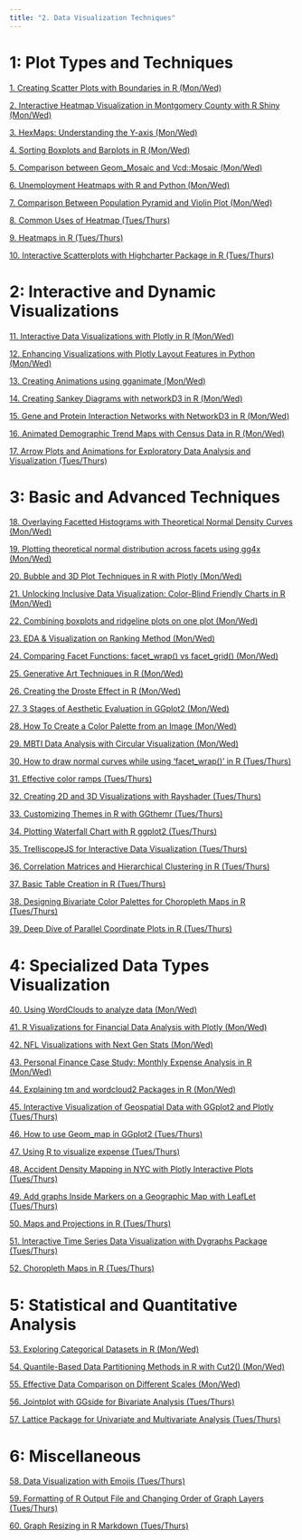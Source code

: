 ```yaml
---
title: "2. Data Visualization Techniques"
---
```

#   1: Plot Types and Techniques
[1. Creating Scatter Plots with Boundaries in R (Mon/Wed)](https://youtu.be/dCl9tISXSSQ)

[2. Interactive Heatmap Visualization in Montgomery County with R Shiny (Mon/Wed)](https://www.youtube.com/watch?v=nNI4SeSLgN0)

[3. HexMaps: Understanding the Y-axis (Mon/Wed)](https://youtu.be/mslzLw5v738)

[4. Sorting Boxplots and Barplots in R (Mon/Wed)](https://youtu.be/3RkNs3cyHlU)

[5. Comparison between Geom_Mosaic and Vcd::Mosaic (Mon/Wed)](https://drive.google.com/file/d/15vGCwVp3WpW1bFwdP_prFg1zRozqYERK/view?usp=sharing)

[6. Unemployment Heatmaps with R and Python (Mon/Wed)](https://youtu.be/BVLzry9EBGY)

[7. Comparison Between Population Pyramid and Violin Plot (Mon/Wed)](https://www.youtube.com/watch?v=jmLVh4yy58Y)

[8. Common Uses of Heatmap (Tues/Thurs)](https://youtu.be/mIg_5rwmGfo)

[9. Heatmaps in R (Tues/Thurs)](https://youtu.be/06sfnL8TpOI)

[10. Interactive Scatterplots with Highcharter Package  in R (Tues/Thurs)](https://youtu.be/SNbqdJmqtAw)


#   2: Interactive and Dynamic Visualizations
[11. Interactive Data Visualizations with Plotly in R (Mon/Wed)](https://youtu.be/87ZuiR7SrfA)

[12. Enhancing Visualizations with Plotly Layout Features in Python (Mon/Wed)](https://www.youtube.com/watch?v=gM8yz6P7V0A)

[13. Creating Animations using gganimate (Mon/Wed)](https://www.youtube.com/watch?v=USw2AECFIkw)

[14. Creating Sankey Diagrams with networkD3 in R (Mon/Wed)](https://youtu.be/n43RMdALxvc)

[15.  Gene and Protein Interaction Networks with NetworkD3 in R (Mon/Wed)](https://www.youtube.com/watch?v=FdzTsrCvdkk)

[16. Animated Demographic Trend Maps with Census Data in R (Mon/Wed)](https://www.youtube.com/watch?v=aUJAHXfVrnw)

[17. Arrow Plots and Animations for Exploratory Data Analysis and Visualization (Tues/Thurs)](https://www.youtube.com/watch?v=rp4ahQtkXrM&ab_channel=YelamanSain)


#   3: Basic and Advanced Techniques
[18. Overlaying Facetted Histograms with Theoretical Normal Density Curves (Mon/Wed)](https://www.youtube.com/watch?v=9wtvJz82oSw)

[19. Plotting theoretical normal distribution across facets using gg4x (Mon/Wed)](https://youtu.be/fyHNWSkcYpk)

[20. Bubble and 3D Plot Techniques in R with Plotly (Mon/Wed)](https://youtu.be/tpl4TEVOHCI)

[21. Unlocking Inclusive Data Visualization: Color-Blind Friendly Charts in R (Mon/Wed)](https://youtu.be/PudGAzRal_4)

[22. Combining boxplots and ridgeline plots on one plot (Mon/Wed)](https://www.youtube.com/watch?v=40MokoiI3Aw)

[23. EDA & Visualization on Ranking Method (Mon/Wed)](https://youtu.be/aG7t5I2zk9E)

[24. Comparing Facet Functions: facet_wrap() vs facet_grid() (Mon/Wed)](https://www.youtube.com/watch?v=6k39xguz4js)

[25. Generative Art Techniques in R (Mon/Wed)](https://youtu.be/ZAyUFSky0N8)

[26. Creating the Droste Effect in R (Mon/Wed)](https://youtu.be/nI1XMoUHn0o)

[27. 3 Stages of Aesthetic Evaluation in GGplot2 (Mon/Wed)](https://youtu.be/JV1eIjZ2EPA)

[28. How To Create a Color Palette from an Image (Mon/Wed)](https://www.youtube.com/watch?v=U6-6sXRUwoI)

[29. MBTI Data Analysis with Circular Visualization (Mon/Wed)](https://youtu.be/bQ6XQiVKSGU)

[30. How to draw normal curves while using 'facet_wrap()' in R (Tues/Thurs)](https://youtu.be/jLz0sf-UWug)

[31. Effective color ramps (Tues/Thurs)](https://youtu.be/8Ktp7bOyGNg)

[32. Creating 2D and 3D Visualizations with Rayshader (Tues/Thurs)](https://www.youtube.com/watch?v=7UHCfWN96d0)

[33. Customizing Themes in R with GGthemr (Tues/Thurs)](https://www.youtube.com/watch?v=IM6cCHPoP38&ab_channel=AustinSchaefer)

[34. Plotting Waterfall Chart with R ggplot2 (Tues/Thurs)](https://youtu.be/EaNv8NVBc_Q)

[35. TrelliscopeJS for Interactive Data Visualization (Tues/Thurs)](https://youtu.be/7qcQgLN8TnM)

[36. Correlation Matrices and Hierarchical Clustering in R (Tues/Thurs)](https://youtu.be/PhbY_ovIQIw)

[37. Basic Table Creation in R (Tues/Thurs)](https://youtu.be/SL9gkcZjGx4)

[38. Designing Bivariate Color Palettes for Choropleth Maps in R (Tues/Thurs)](https://www.youtube.com/watch?v=KrwS10RStbw)

[39. Deep Dive of Parallel Coordinate Plots in R (Tues/Thurs)](https://youtu.be/HTh5e7v54uM)


#   4: Specialized Data Types Visualization
[40. Using WordClouds to analyze data (Mon/Wed)](https://youtu.be/GPHgiqD2XfE)

[41. R Visualizations for Financial Data Analysis with Plotly (Mon/Wed)](https://youtu.be/tbmGq7_TM-4)

[42. NFL Visualizations with Next Gen Stats (Mon/Wed)](https://youtu.be/xs0cGbjoseE)

[43. Personal Finance Case Study: Monthly Expense Analysis in R (Mon/Wed)](https://youtu.be/Q06kLBNwGc8)

[44. Explaining tm and wordcloud2 Packages in R (Mon/Wed)](https://youtu.be/1DR7mgeZuKE)

[45. Interactive Visualization of Geospatial Data with GGplot2 and Plotly (Tues/Thurs)](https://youtu.be/ui8R4zbRgo8)

[46. How to use Geom_map in GGplot2 (Tues/Thurs)](https://youtu.be/NqDyeAsKUm8)

[47. Using R to visualize expense (Tues/Thurs)](https://youtu.be/8lsHGKUn8A0)

[48. Accident Density Mapping in NYC with Plotly Interactive Plots (Tues/Thurs)](https://www.youtube.com/watch?v=tikmXPmjig8)

[49. Add graphs Inside Markers on a Geographic Map with LeafLet (Tues/Thurs)](https://youtu.be/cs6Mb3Kv7rA)

[50. Maps and Projections in R (Tues/Thurs)](https://youtu.be/xjwiaVM0G9A)

[51. Interactive Time Series Data Visualization with Dygraphs Package (Tues/Thurs)](https://youtu.be/71zl39yzwXM)

[52. Choropleth Maps in R (Tues/Thurs)](https://youtu.be/-hutMwiLO7A)


#   5: Statistical and Quantitative Analysis
[53. Exploring Categorical Datasets in R (Mon/Wed)](https://youtu.be/s5ehRahj2pM?feature=shared)

[54. Quantile-Based Data Partitioning Methods in R with Cut2() (Mon/Wed)](https://youtu.be/BmxpApzmpqE)

[55. Effective Data Comparison on Different Scales (Mon/Wed)](https://www.youtube.com/watch?v=LG10EWIpCD4)

[56. Jointplot with GGside for Bivariate Analysis  (Tues/Thurs)](https://www.youtube.com/watch?v=bLQfqMvSh3g)

[57. Lattice Package for Univariate and Multivariate Analysis (Tues/Thurs)](https://youtu.be/wsrGQPPPmN4)


#   6: Miscellaneous
[58. Data Visualization with Emojis (Tues/Thurs)](https://youtu.be/A-il70GvkkM)

[59. Formatting of R Output File and Changing Order of Graph Layers (Tues/Thurs)](https://www.youtube.com/watch?v=xj4HCy5Y3Yg)

[60. Graph Resizing in R Markdown (Tues/Thurs)](https://youtu.be/PWqMcgbISFI)


